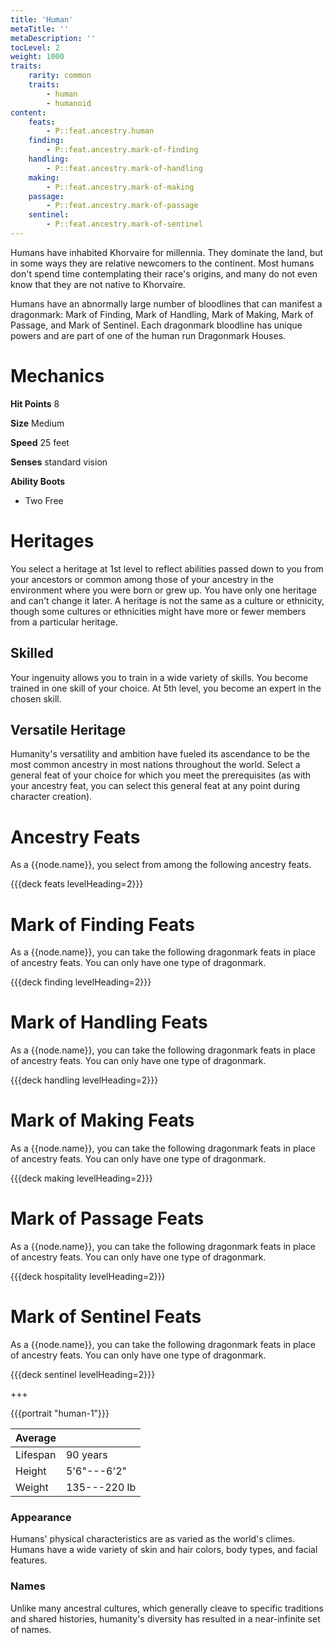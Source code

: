 ```yaml
---
title: 'Human'
metaTitle: ''
metaDescription: ''
tocLevel: 2
weight: 1000
traits:
    rarity: common
    traits:
        - human
        - humanoid
content:
    feats:
        - P::feat.ancestry.human
    finding:
        - P::feat.ancestry.mark-of-finding
    handling:
        - P::feat.ancestry.mark-of-handling
    making:
        - P::feat.ancestry.mark-of-making
    passage:
        - P::feat.ancestry.mark-of-passage
    sentinel:
        - P::feat.ancestry.mark-of-sentinel
---
```


Humans have inhabited Khorvaire for millennia. They dominate the land, but in some ways they are relative newcomers to the continent. Most humans don't spend time contemplating their race's origins, and many do not even know that they are not native to Khorvaire.

Humans have an abnormally large number of bloodlines that can manifest a dragonmark: Mark of Finding, Mark of Handling, Mark of Making, Mark of Passage, and Mark of Sentinel. Each dragonmark bloodline has unique powers and are part of one of the human run Dragonmark Houses.

# Mechanics

**Hit Points** 8

**Size** Medium

**Speed** 25 feet

**Senses** standard vision

**Ability Boots**

-   Two Free

# Heritages

You select a heritage at 1st level to reflect abilities passed down to you from your ancestors or common among those of your ancestry in the environment where you were born or grew up. You have only one heritage and can't change it later. A heritage is not the same as a culture or ethnicity, though some cultures or ethnicities might have more or fewer members from a particular heritage.

## Skilled

Your ingenuity allows you to train in a wide variety of skills. You become trained in one skill of your choice. At 5th level, you become an expert in the chosen skill.

## Versatile Heritage

Humanity's versatility and ambition have fueled its ascendance to be the most common ancestry in most nations throughout the world. Select a general feat of your choice for which you meet the prerequisites (as with your ancestry feat, you can select this general feat at any point during character creation).

# Ancestry Feats

As a {{node.name}}, you select from among the following ancestry feats.

{{{deck feats levelHeading=2}}}

# Mark of Finding Feats

As a {{node.name}}, you can take the following dragonmark feats in place of ancestry feats. You can only have one type of dragonmark.

{{{deck finding levelHeading=2}}}

# Mark of Handling Feats

As a {{node.name}}, you can take the following dragonmark feats in place of ancestry feats. You can only have one type of dragonmark.

{{{deck handling levelHeading=2}}}

# Mark of Making Feats

As a {{node.name}}, you can take the following dragonmark feats in place of ancestry feats. You can only have one type of dragonmark.

{{{deck making levelHeading=2}}}

# Mark of Passage Feats

As a {{node.name}}, you can take the following dragonmark feats in place of ancestry feats. You can only have one type of dragonmark.

{{{deck hospitality levelHeading=2}}}

# Mark of Sentinel Feats

As a {{node.name}}, you can take the following dragonmark feats in place of ancestry feats. You can only have one type of dragonmark.

{{{deck sentinel levelHeading=2}}}

+++

{{{portrait "human-1"}}}

| Average  |              |
| -------- | ------------ |
| Lifespan | 90 years     |
| Height   | 5'6"---6'2"  |
| Weight   | 135---220 lb |

### Appearance

Humans' physical characteristics are as varied as the world's climes. Humans have a wide variety of skin and hair colors, body types, and facial features.

### Names

Unlike many ancestral cultures, which generally cleave to specific traditions and shared histories, humanity's diversity has resulted in a near-infinite set of names.
